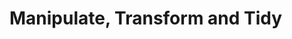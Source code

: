 # Manipulate, Transform and Tidy

<!--https://juliescholler.gitlab.io/files/M2/M2-CM2-workflow2.html#3-->

